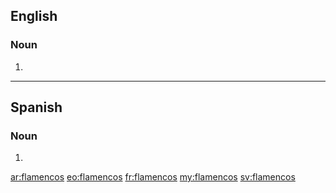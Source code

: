 ==English==

===Noun===
{{head|en|plural}}

# {{plural of|flamenco|lang=en|nocat=1}}

----

==Spanish==

===Noun===
{{head|es|noun form|g=m-p}}

# {{plural of|flamenco|lang=es|nocat=1}}

[[ar:flamencos]]
[[eo:flamencos]]
[[fr:flamencos]]
[[my:flamencos]]
[[sv:flamencos]]